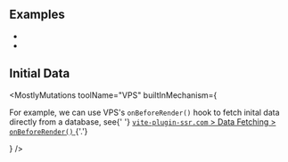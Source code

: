 
## Examples

- <Link href="/examples/vite-plugin-ssr" />
- <Link href="/examples/react-streaming" />

## Initial Data

<MostlyMutations
  toolName="VPS"
  builtInMechanism={
    <p>
      For example, we can use VPS's <code>onBeforeRender()</code> hook to fetch inital data directly from a database,
      see{' '}
      <a href="https://vite-plugin-ssr.com/data-fetching#onbeforerender">
        <code>vite-plugin-ssr.com</code> &gt; Data Fetching &gt; <code>onBeforeRender()</code>
      </a>
      {'.'}
    </p>
  }
/>
